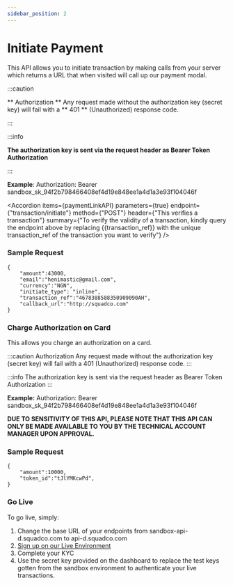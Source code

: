 ```yaml
---
sidebar_position: 2
---
```



# Initiate Payment

<p className="text-[#8899a8] font-normal text-xl">This API allows you to initiate transaction by making calls from your server which returns a URL that when visited will call up our payment modal. </p>

:::caution

** Authorization ** Any request made without the authorization key (secret key) will fail with a ** 401 ** (Unauthorized) response code.

:::

:::info

**The authorization key is sent via the request header as Bearer Token Authorization**

:::


**Example**:
Authorization: Bearer sandbox_sk_94f2b798466408ef4d19e848ee1a4d1a3e93f104046f




<ApiTest />

<Accordion 
    items={paymentLinkAPI} 
    parameters={true} 
    endpoint={"transaction/initiate"} 
    method={"POST"} 
    header={"This verifies a transaction"} 
    summary={"To verify the validity of a transaction, kindly query the endpoint above by replacing {{transaction_ref}} with the unique transaction_ref of the transaction you want to verify"}
/>

<AccordionCode items={paymentLinkResponse}/>

### Sample Request

```
{
    "amount":43000,
    "email":"henimastic@gmail.com",
    "currency":"NGN",
    "initiate_type": "inline",
    "transaction_ref":"4678388588350909090AH",
    "callback_url":"http://squadco.com"
}
```


### Charge Authorization on Card 
This allows you charge an authorization on a card. 

:::caution
Authorization Any request made without the authorization key (secret key) will fail with a 401 (Unauthorized) response code.
:::

:::info
The authorization key is sent via the request header as Bearer Token Authorization
::: 

**Example:**
Authorization: Bearer sandbox_sk_94f2b798466408ef4d19e848ee1a4d1a3e93f104046f

**DUE TO SENSITIVITY OF THIS API, PLEASE NOTE THAT THIS API CAN ONLY BE MADE AVAILABLE TO YOU BY THE TECHNICAL ACCOUNT MANAGER UPON APPROVAL.**

### Sample Request

```
{
    "amount":10000,
    "token_id":"tJlYMKcwPd",
}
```

### Go Live
To go live, simply: 

1. Change the base URL of your endpoints from sandbox-api-d.squadco.com to 
api-d.squadco.com
2. [Sign up on our Live Environment](https://dashboard.squadco.com/login)
3. Complete your KYC
4. Use the secret key provided on the dashboard to replace the test keys gotten from the sandbox environment to authenticate your live transactions.




<Script strategy="beforeInteractive" src={`https://checkout.squadco.com/widget/squad.min.js`} />






